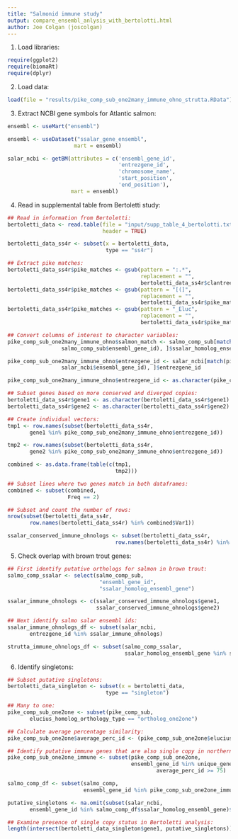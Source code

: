 ```yaml
--- 
title: "Salmonid immune study"
output: compare_ensembl_anlysis_with_bertolotti.html
author: Joe Colgan (joscolgan)
---
```


1. Load libraries:

```r
require(ggplot2)
require(biomaRt)
require(dplyr)
```

2. Load data:

```r
load(file = "results/pike_comp_sub_one2many_immune_ohno_strutta.RData")
```

3. Extract NCBI gene symbols for Atlantic salmon:

```r
ensembl <- useMart("ensembl")

ensembl <- useDataset("ssalar_gene_ensembl",
                     mart = ensembl)

salar_ncbi <- getBM(attributes = c('ensembl_gene_id',
                                   'entrezgene_id',
                                   'chromosome_name',
                                   'start_position',
                                   'end_position'),
                    mart = ensembl)
```

4. Read in supplemental table from Bertoletti study:

```r
## Read in information from Bertoletti:
bertoletti_data <- read.table(file = "input/supp_table_4_bertolotti.txt",
                              header = TRUE)

bertoletti_data_ss4r <- subset(x = bertoletti_data,
                               type == "ss4r")

## Extract pike matches:
bertoletti_data_ss4r$pike_matches <- gsub(pattern = ":.*",
                                          replacement = "",
                                          bertoletti_data_ss4r$clantree)
bertoletti_data_ss4r$pike_matches <- gsub(pattern = "[(]",
                                          replacement = "",
                                          bertoletti_data_ss4r$pike_matches)
bertoletti_data_ss4r$pike_matches <- gsub(pattern = "_Eluc",
                                          replacement = "",
                                          bertoletti_data_ss4r$pike_matches)

## Convert columns of interest to character variables:
pike_comp_sub_one2many_immune_ohno$salmon_match <- salmo_comp_sub[match(pike_comp_sub_one2many_immune_ohno$ensembl_gene_id,
                 salmo_comp_sub$ensembl_gene_id), ]$ssalar_homolog_ensembl_gene

pike_comp_sub_one2many_immune_ohno$entrezgene_id <- salar_ncbi[match(pike_comp_sub_one2many_immune_ohno$salmon_match,
                 salar_ncbi$ensembl_gene_id), ]$entrezgene_id

pike_comp_sub_one2many_immune_ohno$entrezgene_id <- as.character(pike_comp_sub_one2many_immune_ohno$entrezgene_id)

## Subset genes based on more conserved and diverged copies:
bertoletti_data_ss4r$gene1 <- as.character(bertoletti_data_ss4r$gene1)
bertoletti_data_ss4r$gene2 <- as.character(bertoletti_data_ss4r$gene2)

## Create individual vectors:
tmp1 <- row.names(subset(bertoletti_data_ss4r,
       gene1 %in% pike_comp_sub_one2many_immune_ohno$entrezgene_id))

tmp2 <- row.names(subset(bertoletti_data_ss4r,
       gene2 %in% pike_comp_sub_one2many_immune_ohno$entrezgene_id))

combined <- as.data.frame(table(c(tmp1,
                                  tmp2)))

## Subset lines where two genes match in both dataframes:
combined <- subset(combined,
                   Freq == 2)

## Subset and count the number of rows:
nrow(subset(bertoletti_data_ss4r,
       row.names(bertoletti_data_ss4r) %in% combined$Var1))

ssalar_conserved_immune_ohnologs <- subset(bertoletti_data_ss4r,
                                  row.names(bertoletti_data_ss4r) %in% combined$Var1)
```

5. Check overlap with brown trout genes:

```r
## First identify putative orthologs for salmon in brown trout:
salmo_comp_ssalar <- select(salmo_comp_sub,
                             "ensembl_gene_id",
                             "ssalar_homolog_ensembl_gene")

ssalar_immune_ohnologs <- c(ssalar_conserved_immune_ohnologs$gene1,
                            ssalar_conserved_immune_ohnologs$gene2)

## Next identify salmo salar ensembl ids:
ssalar_immune_ohnologs_df <- subset(salar_ncbi,
       entrezgene_id %in% ssalar_immune_ohnologs)

strutta_immune_ohnologs_df <- subset(salmo_comp_ssalar,
                                     ssalar_homolog_ensembl_gene %in% ssalar_immune_ohnologs_df$ensembl_gene_id)$ensembl_gene_id
```

6. Identify singletons:

```r
## Subset putative singletons:
bertoletti_data_singleton <- subset(x = bertoletti_data,
                               type == "singleton")

## Many to one:
pike_comp_sub_one2one <- subset(pike_comp_sub,
       elucius_homolog_orthology_type == "ortholog_one2one")

## Calculate average percentage similarity:     
pike_comp_sub_one2one$average_perc_id <- (pike_comp_sub_one2one$elucius_homolog_perc_id + pike_comp_sub_one2one$elucius_homolog_perc_id_r1) / 2

## Identify putative immune genes that are also single copy in northern pike:
pike_comp_sub_one2one_immune <- subset(pike_comp_sub_one2one,
                                       ensembl_gene_id %in% unique_gene_list &
                                               average_perc_id >= 75)

salmo_comp_df <- subset(salmo_comp,
                        ensembl_gene_id %in% pike_comp_sub_one2one_immune$ensembl_gene_id)

putative_singletons <- na.omit(subset(salar_ncbi,
       ensembl_gene_id %in% salmo_comp_df$ssalar_homolog_ensembl_gene)$entrezgene_id)

## Examine presence of single copy status in Bertoletti analysis:
length(intersect(bertoletti_data_singleton$gene1, putative_singletons))
```

